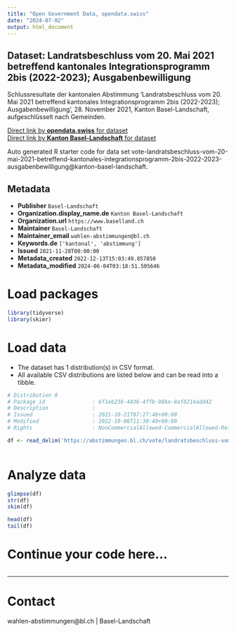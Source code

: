 ```yaml
---
title: "Open Government Data, opendata.swiss"
date: "2024-07-02"
output: html_document
---
```


## Dataset: Landratsbeschluss vom 20. Mai 2021 betreffend kantonales Integrationsprogramm 2bis (2022-2023); Ausgabenbewilligung

Schlussresultate der kantonalen Abstimmung 'Landratsbeschluss vom 20. Mai 2021 betreffend kantonales Integrationsprogramm 2bis (2022-2023); Ausgabenbewilligung', 28. November 2021, Kanton Basel-Landschaft, aufgeschlüsselt nach Gemeinden.

[Direct link by **opendata.swiss** for dataset](https://opendata.swiss/de/dataset/landratsbeschluss-vom-20-mai-2021-betreffend-kantonales-integrationsprogramm-2bis-2022-2023-aus)<br>
[Direct link by **Kanton Basel-Landschaft** for dataset](https://abstimmungen.bl.ch/vote/landratsbeschluss-vom-20-mai-2021-betreffend-kantonales-integrationsprogramm-2bis-2022-2023-ausgabenbewilligung/data)

Auto generated R starter code for data set vote-landratsbeschluss-vom-20-mai-2021-betreffend-kantonales-integrationsprogramm-2bis-2022-2023-ausgabenbewilligung@kanton-basel-landschaft.

## Metadata

- **Publisher** `Basel-Landschaft`
- **Organization.display_name.de** `Kanton Basel-Landschaft`
- **Organization.url** `https://www.baselland.ch`
- **Maintainer** `Basel-Landschaft`
- **Maintainer_email** `wahlen-abstimmungen@bl.ch`
- **Keywords.de** `['kantonal', 'abstimmung']`
- **Issued** `2021-11-28T00:00:00`
- **Metadata_created** `2022-12-13T15:03:49.857850`
- **Metadata_modified** `2024-06-04T03:18:51.505646`


# Load packages

```r

library(tidyverse)
library(skimr)

```

# Load data

-   The dataset has 1 distribution(s) in CSV format.
-   All available CSV distributions are listed below and can be read into a tibble.

```r

# Distribution 0
# Package_id               : 6f1eb236-4436-4ffb-98ba-8af8214add42
# Description              : 
# Issued                   : 2021-10-21T07:27:46+00:00
# Modified                 : 2022-10-06T11:30:49+00:00
# Rights                   : NonCommercialAllowed-CommercialAllowed-ReferenceRequired

df <- read_delim('https://abstimmungen.bl.ch/vote/landratsbeschluss-vom-20-mai-2021-betreffend-kantonales-integrationsprogramm-2bis-2022-2023-ausgabenbewilligung/data-csv')



```

# Analyze data

```r

glimpse(df)
str(df)
skim(df)

head(df)
tail(df)

```

# Continue your code here...

```r

```

------------------------------------------------------------------------

# Contact

wahlen-abstimmungen@bl.ch | Basel-Landschaft
